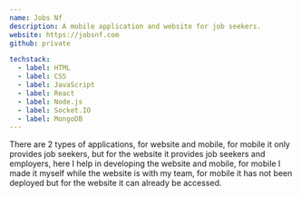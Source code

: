 ```yaml
---
name: Jobs Nf
description: A mobile application and website for job seekers.
website: https://jobsnf.com
github: private

techstack:
  - label: HTML
  - label: CSS
  - label: JavaScript
  - label: React
  - label: Node.js
  - label: Socket.IO
  - label: MongoDB
---
```


There are 2 types of applications, for website and mobile, for mobile it only provides job seekers, but for the website it provides job seekers and employers, here I help in developing the website and mobile, for mobile I made it myself while the website is with my team, for mobile it has not been deployed but for the website it can already be accessed.